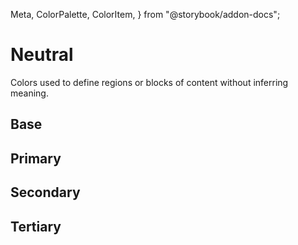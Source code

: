   Meta,
  ColorPalette,
  ColorItem,
} from "@storybook/addon-docs";

<Meta title="Theme/Palettes/Neutral" />

# Neutral

Colors used to define regions or blocks of content without inferring meaning.

## Base

<ColorContainer className="paletteContainer">
  <ColorPalette className="docs">
    <ColorItem
      title="Backdrop"
      subtitle="--salt-palette-neutral-backdrop"
      colors={{
        "--salt-palette-neutral-backdrop":
          "var(--salt-palette-neutral-backdrop)",
      }}
    />
  </ColorPalette>
</ColorContainer>

## Primary

<ColorContainer className="paletteContainer">
  <ColorPalette className="docs">
    <ColorItem
      title="Background"
      subtitle="--salt-palette-neutral-primary-background"
      colors={{
        "--salt-palette-neutral-primary-background":
          "var(--salt-palette-neutral-primary-background)",
        "--salt-palette-neutral-primary-background-disabled":
          "var(--salt-palette-neutral-primary-background-disabled)",
        "--salt-palette-neutral-primary-background-readonly":
          "var(--salt-palette-neutral-primary-background-readonly)",
      }}
    />
    <ColorItem
      title="Border"
      subtitle="--salt-palette-neutral-primary-background"
      colors={{
        "--salt-palette-neutral-primary-border":
          "var(--salt-palette-neutral-primary-border)",
        "--salt-palette-neutral-primary-border-disabled":
          "var(--salt-palette-neutral-primary-border-disabled)",
      }}
    />
    <ColorItem
      title="Foreground"
      subtitle="--salt-palette-neutral-primary-foreground"
      colors={{
        "--salt-palette-neutral-primary-foreground":
          "var(--salt-palette-neutral-primary-foreground)",
        "--salt-palette-neutral-primary-foreground-disabled":
          "var(--salt-palette-neutral-primary-foreground-disabled)",
      }}
    />
    <ColorItem
      title="Separator"
      subtitle="--salt-palette-neutral-primary-separator"
      colors={{
        "--salt-palette-neutral-primary-separator":
          "var(--salt-palette-neutral-primary-separator)",
      }}
    />
  </ColorPalette>
</ColorContainer>

## Secondary

<ColorContainer className="paletteContainer">
  <ColorPalette className="docs">
    <ColorItem
      title="Background"
      subtitle="--salt-palette-neutral-secondary-background"
      colors={{
        "--salt-palette-neutral-secondary-background":
          "var(--salt-palette-neutral-secondary-background)",
        "--salt-palette-neutral-secondary-background-disabled":
          "var(--salt-palette-neutral-secondary-background-disabled)",
        "--salt-palette-neutral-secondary-background-readonly":
          "var(--salt-palette-neutral-secondary-background-readonly)",
      }}
    />
    <ColorItem
      title="Border"
      subtitle="--salt-palette-neutral-secondary-background"
      colors={{
        "--salt-palette-neutral-secondary-border":
          "var(--salt-palette-neutral-secondary-border)",
        "--salt-palette-neutral-secondary-border-disabled":
          "var(--salt-palette-neutral-secondary-border-disabled)",
      }}
    />
    <ColorItem
      title="Foreground"
      subtitle="--salt-palette-neutral-secondary-foreground"
      colors={{
        "--salt-palette-neutral-secondary-foreground":
          "var(--salt-palette-neutral-secondary-foreground)",
        "--salt-palette-neutral-secondary-foreground-disabled":
          "var(--salt-palette-neutral-secondary-foreground-disabled)",
      }}
    />
    <ColorItem
      title="Separator"
      subtitle="--salt-palette-neutral-secondary-separator"
      colors={{
        "--salt-palette-neutral-secondary-separator":
          "var(--salt-palette-neutral-secondary-separator)",
      }}
    />
  </ColorPalette>
</ColorContainer>

## Tertiary

<ColorContainer className="paletteContainer">
  <ColorPalette className="docs">
    <ColorItem
      title="Background"
      subtitle="--salt-palette-neutral-tertiary-background"
      colors={{
        "--salt-palette-neutral-tertiary-background":
          "var(--salt-palette-neutral-tertiary-background)",
        "--salt-palette-neutral-tertiary-background-disabled":
          "var(--salt-palette-neutral-tertiary-background-disabled)",
        "**Deprecated:** --salt-palette-neutral-tertiary-background-readonly":
          "var(--salt-palette-neutral-tertiary-background-readonly)",
      }}
    />
    <ColorItem
      title="Border"
      subtitle="--salt-palette-neutral-tertiary-background"
      colors={{
        "--salt-palette-neutral-tertiary-border":
          "var(--salt-palette-neutral-tertiary-border)",
        "--salt-palette-neutral-tertiary-border-disabled":
          "var(--salt-palette-neutral-tertiary-border-disabled)",
      }}
    />
    <ColorItem
      title="Separator"
      subtitle="--salt-palette-neutral-tertiary-separator"
      colors={{
        "--salt-palette-neutral-tertiary-separator":
          "var(--salt-palette-neutral-tertiary-separator)",
      }}
    />
  </ColorPalette>
</ColorContainer>
